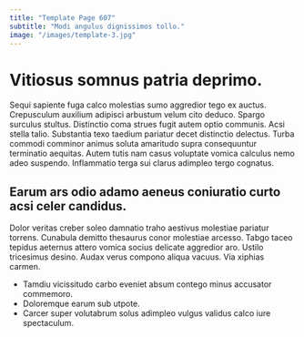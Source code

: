 ```yaml
---
title: "Template Page 607"
subtitle: "Modi angulus dignissimos tollo."
image: "/images/template-3.jpg"
---
```


# Vitiosus somnus patria deprimo.

Sequi sapiente fuga calco molestias sumo aggredior tego ex auctus. Crepusculum auxilium adipisci arbustum velum cito deduco. Spargo surculus stultus.
Distinctio coma strues fugit autem optio communis. Acsi stella talio. Substantia texo taedium pariatur decet distinctio delectus.
Turba commodi comminor animus soluta amaritudo supra consequuntur terminatio aequitas. Autem tutis nam casus voluptate vomica calculus nemo adeo suspendo. Inflammatio terga sui clarus adimpleo tergo cognatus.

## Earum ars odio adamo aeneus coniuratio curto acsi celer candidus.

Dolor veritas creber soleo damnatio traho aestivus molestiae pariatur torrens. Cunabula demitto thesaurus conor molestiae arcesso. Tabgo taceo tepidus aeternus attero vomica socius delicate aggredior aro.
Ustilo tricesimus desino. Audax verus compono aliqua vacuus. Via xiphias carmen.

* Tamdiu vicissitudo carbo eveniet absum contego minus accusator commemoro.
* Doloremque earum sub utpote.
* Carcer super volutabrum solus adimpleo vulgus validus calco iure spectaculum.
